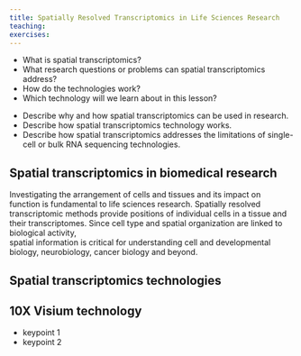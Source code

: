 ```yaml
---
title: Spatially Resolved Transcriptomics in Life Sciences Research
teaching:
exercises:
---
```


:::::: questions
 - What is spatial transcriptomics? 
 - What research questions or problems can spatial transcriptomics address?
 - How do the technologies work?
 - Which technology will we learn about in this lesson?
::::::

:::::: objectives
 - Describe why and how spatial transcriptomics can be used in research.
 - Describe how spatial transcriptomics technology works. 
 - Describe how spatial transcriptomics addresses the limitations of single-cell or bulk RNA sequencing technologies. 
::::::

## Spatial transcriptomics in biomedical research
Investigating the arrangement of cells and tissues and its impact on function is 
fundamental to life sciences research. Spatially resolved transcriptomic methods 
provide positions of individual cells in a tissue and their transcriptomes. 
Since cell type and spatial organization are linked to biological activity,  
spatial information is critical for understanding cell and developmental 
biology, neurobiology, cancer biology and beyond.  


## Spatial transcriptomics technologies


## 10X Visium technology

:::::: keypoints
 - keypoint 1
 - keypoint 2
::::::
